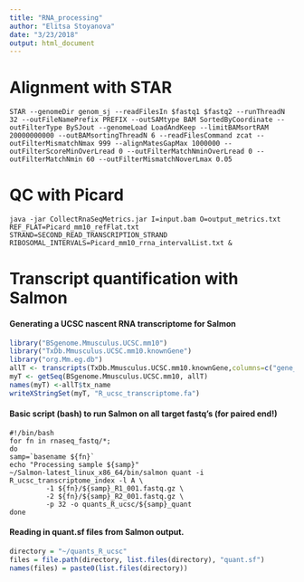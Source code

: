 ```yaml
---
title: "RNA_processing"
author: "Elitsa Stoyanova"
date: "3/23/2018"
output: html_document
---
```


# Alignment with STAR
```
STAR --genomeDir genom_sj --readFilesIn $fastq1 $fastq2 --runThreadN 32 --outFileNamePrefix PREFIX --outSAMtype BAM SortedByCoordinate --outFilterType BySJout --genomeLoad LoadAndKeep --limitBAMsortRAM 20000000000 --outBAMsortingThreadN 6 --readFilesCommand zcat --outFilterMismatchNmax 999 --alignMatesGapMax 1000000 --outFilterScoreMinOverLread 0 --outFilterMatchNminOverLread 0 --outFilterMatchNmin 60 --outFilterMismatchNoverLmax 0.05
```

# QC with Picard
```
java -jar CollectRnaSeqMetrics.jar I=input.bam O=output_metrics.txt REF_FLAT=Picard_mm10_refFlat.txt STRAND=SECOND_READ_TRANSCRIPTION_STRAND RIBOSOMAL_INTERVALS=Picard_mm10_rrna_intervalList.txt &
```

# Transcript quantification with Salmon 

#### Generating a UCSC nascent RNA transcriptome for Salmon
``` r
library("BSgenome.Mmusculus.UCSC.mm10")
library("TxDb.Mmusculus.UCSC.mm10.knownGene")
library("org.Mm.eg.db")
allT <- transcripts(TxDb.Mmusculus.UCSC.mm10.knownGene,columns=c("gene_id","tx_name"))
myT <- getSeq(BSgenome.Mmusculus.UCSC.mm10, allT)
names(myT) <-allT$tx_name
writeXStringSet(myT, "R_ucsc_transcriptome.fa")
```

#### Basic script (bash) to run Salmon on all target fastq's (for paired end!) 
```
#!/bin/bash
for fn in rnaseq_fastq/*;
do
samp=`basename ${fn}`
echo "Processing sample ${samp}"
~/Salmon-latest_linux_x86_64/bin/salmon quant -i R_ucsc_transcriptome_index -l A \
         -1 ${fn}/${samp}_R1_001.fastq.gz \
         -2 ${fn}/${samp}_R2_001.fastq.gz \
         -p 32 -o quants_R_ucsc/${samp}_quant
done 
```

#### Reading in quant.sf files from Salmon output. 
``` r
directory = "~/quants_R_ucsc"
files = file.path(directory, list.files(directory), "quant.sf")
names(files) = paste0(list.files(directory))
```


